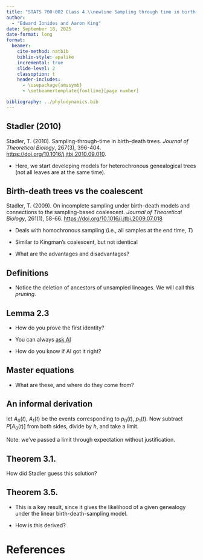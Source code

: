 ```yaml
---
title: "STATS 700-002 Class 4.\\newline Sampling through time in birth-death trees"
author:
  - "Edward Ionides and Aaron King"
date: September 18, 2025
date-format: long
format:
  beamer:
    cite-method: natbib
    biblio-style: apalike
    incremental: true
    slide-level: 2
    classoption: t
    header-includes:
      - \usepackage{amssymb}
      - \setbeamertemplate{footline}[page number]

bibliography: ../phylodynamics.bib
---
```


## Stadler (2010)

Stadler, T. (2010). Sampling-through-time in birth–death trees. _Journal of Theoretical Biology_, 267(3), 396-404. [https://doi.org/10.1016/j.jtbi.2010.09.010](https://doi.org/10.1016/j.jtbi.2010.09.010).

- Here, we start developing models for heterochronous genealogical trees (not all leaves are at the same time).

## Birth-death trees vs the coalescent

Stadler, T. (2009). On incomplete sampling under birth–death models and connections to the sampling-based coalescent. _Journal of Theoretical Biology_, 261(1), 58-66. [https://doi.org/10.1016/j.jtbi.2009.07.018](https://doi.org/10.1016/j.jtbi.2009.07.018)

- Deals with homochronous sampling (i.e., all samples at the end time, $T$)

- Similar to Kingman's coalescent, but not identical

- What are the advantages and disadvantages?

## Definitions

- Notice the deletion of ancestors of unsampled lineages. We will call this _pruning_.

\includegraphics[width=11cm]{stadler10-fig1.png}

## Lemma 2.3

- How do you prove the first identity?

\includegraphics[width=5cm]{lem2-3.png}

- You can always [ask AI](lem2-3.pdf)

- How do you know if AI got it right?

## Master equations

\begin{align*}
    \dot{p}_0(t) &= \mu - (\lambda + \mu + \psi) p_0(t) + \lambda p_0(t)^2, &\quad p_0(0) = 1 - \rho, \\
    \dot{p}_1(t) &= -(\lambda + \mu + \psi) p_1(t) + 2\lambda p_0(t)p_1(t), &\quad p_1(0) = \rho.
\end{align*}

- What are these, and where do they come from?

## An informal derivation

let $A_0(t)$, $A_1(t)$ be the events corresponding to $p_0(t)$, $p_1(t)$.
\begin{align}
& P[A_0(t+h)] = E\Big[ P\big[A_0(t+h) \, \big| \, \mbox{outcomes in $[t,t+h]$}\big]\Big] = \nonumber
\\
& \quad   (1- [\lambda+\mu+\phi] h ) P[A_0(t)]   
\\
& \qquad   + \lambda h (P[A_0])^2               
\\
& \qquad   + \mu h                              
\\
& \qquad   + o(h)
\end{align}
Now subtract $P[A_0(t)]$ from both sides, divide by $h$, and take a limit.

Note: we've passed a limit through expectation without justification.


## Theorem 3.1.

How did Stadler guess this solution?

## Theorem 3.5.

- This is a key result, since it gives the likelihood of a given genealogy under the linear birth-death-sampling model.

- How is this derived?


# References

